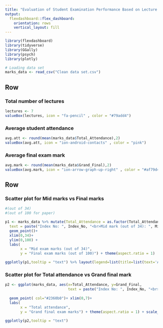 ```yaml
---
title: "Evaluation of Student Examination Performance Based on Lecture Attendance"
output: 
  flexdashboard::flex_dashboard:
    orientation: rows
    vertical_layout: fill
---
```


```r
library(flexdashboard)
library(tidyverse)
library(GGally)
library(psych)
library(plotly)

# Loading data set
marks_data <- read_csv("Clean data set.csv")
```



Row {data-height=200}
-----------------------------------------------------------------------

### Total number of lectures

```r
lectures <- 7
valueBox(lectures, icon = "fa-pencil" , color = "#79add4")
```

### Average student attendance 

```r
avg.att <- round(mean(marks_data$Total_Attendance),2)
valueBox(avg.att, icon = "ion-android-contacts" , color = "pink")
```

### Average final exam mark

```r
avg.mark <- round(mean(marks_data$Grand_Final),2)
valueBox(avg.mark, icon = "ion-arrow-graph-up-right" , color = "#af79d4")
```

Row {data-height=800}
-----------------------------------------------------------------------

### **Scatter plot for Mid marks vs Final marks**

```r
#(out of 34) 
#(out of 100 for paper)

p1 <- marks_data %>% mutate(Total_Attendance = as.factor(Total_Attendance)) %>% ggplot(aes(x=Mid_34, y=Marks_2, col=Total_Attendance, 
  text = paste("Index No: ", Index_No, "<br>Mid mark (out of 34): ", Mid_34 , "<br>Final paper mark (out of 100): ", Marks_2, "<br>Grand final mark (out of 100): ", Grand_Final))) + 
  geom_point()+ 
  xlim(0,34)+ 
  ylim(0,100) + 
  labs( 
       x = "Mid exam marks (out of 34)", 
       y = "Final exam marks (out of 100)") + theme(aspect.ratio = 1)

ggplotly(p1,tooltip = "text") %>% layout(legend=list(title=list(text='Attendance')))
```

### **Scatter plot for Total attendance vs Grand final mark**

```r
p2 <- ggplot(marks_data, aes(x=Total_Attendance, y=Grand_Final, 
                             text = paste("Index No: ", Index_No, "<br>Attendance: " , Total_Attendance,"<br>Grand final mark: ", Grand_Final)))+ 
  
  geom_point( col="#2360b0")+ xlim(0,7)+ 
  labs(
       x = "Total attendance", 
       y = "Grand final exam marks") + theme(aspect.ratio = 1) + scale_x_continuous(limits = c(0, 7), breaks = 0:7) 

ggplotly(p2,tooltip = "text")
```

